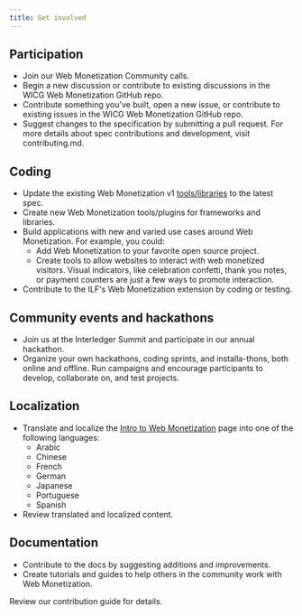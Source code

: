 ```yaml
---
title: Get involved
---
```



## Participation

- Join our <LinkOut href="https://calendar.google.com/calendar/event?action=TEMPLATE&tmeid=c2dyMjY4M2k1dXRrcjZkYW05Mmo3c2xzZm1fMjAyNDA1MDlUMTMwMDAwWiBjX2NqMDI3Z21oc3VqazkxZXZpMjRkOXB2bXQ0QGc&tmsrc=c_cj027gmhsujk91evi24d9pvmt4%40group.calendar.google.com&scp=ALL">Web Monetization Community calls</LinkOut>.
- Begin a <LinkOut href="https://github.com/WICG/webmonetization/discussions">new discussion or contribute to existing discussions</LinkOut> in the WICG Web Monetization GitHub repo.
- <LinkOut href="https://github.com/WICG/webmonetization/issues">Contribute</LinkOut> something you've built, open a new issue, or contribute to existing issues in the WICG Web Monetization GitHub repo.
- Suggest changes to the <LinkOut href="https://webmonetization.org/specification/">specification</LinkOut> by submitting a pull request. For more details about spec contributions and development, visit <LinkOut href="https://github.com/WICG/webmonetization/blob/main/CONTRIBUTING.md">contributing.md</LinkOut>.

## Coding

- Update the existing Web Monetization v1 [tools/libraries](/docs/resources/libraries/) to the latest spec.
- Create new Web Monetization tools/plugins for frameworks and libraries.
- Build applications with new and varied use cases around Web Monetization. For example, you could:
    - Add Web Monetization to your favorite open source project.
    - Create tools to allow websites to interact with web monetized visitors. Visual indicators, like celebration confetti, thank you notes, or payment counters are just a few ways to promote interaction.
- <LinkOut href="https://github.com/interledger/web-monetization-extension">Contribute</LinkOut> to the ILF's Web Monetization extension by coding or testing.

## Community events and hackathons

- Join us at the <LinkOut href="https://interledger.org/summit">Interledger Summit</LinkOut> and participate in our annual hackathon.
- Organize your own hackathons, coding sprints, and installa-thons, both online and offline. Run campaigns and encourage participants to develop, collaborate on, and test projects.

## Localization

- <LinkOut href="https://github.com/WICG/webmonetization?tab=readme-ov-file#localizationinternationalization">Translate and localize</LinkOut> the [Intro to Web Monetization](/docs/) page into one of the following languages:
    - Arabic
    - Chinese
    - French
    - German
    - Japanese
    - Portuguese
    - Spanish
- Review translated and localized content.

## Documentation

- Contribute to the docs by suggesting additions and improvements.
- Create tutorials and guides to help others in the community work with Web Monetization.

Review our <LinkOut href="https://github.com/WICG/webmonetization?tab=readme-ov-file#contribute">contribution guide</LinkOut> for details.